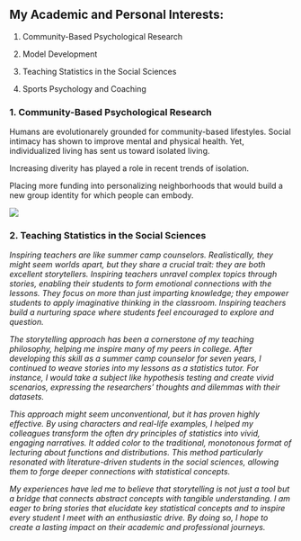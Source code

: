 ## My Academic and Personal Interests:

1.  Community-Based Psychological Research

2.  Model Development

3.  Teaching Statistics in the Social Sciences

4.  Sports Psychology and Coaching

### 1. Community-Based Psychological Research

Humans are evolutionarely grounded for community-based lifestyles. Social intimacy has shown to improve mental and physical health. Yet, individualized living has sent us toward isolated living.

Increasing diverity has played a role in recent trends of isolation.

Placing more funding into personalizing neighborhoods that would build a new group identity for which people can embody.

![](images/IMG_5282-01.png)

### 2. Teaching Statistics in the Social Sciences

*Inspiring teachers are like summer camp counselors. Realistically, they might seem worlds apart, but they share a crucial trait: they are both excellent storytellers. Inspiring teachers unravel complex topics through stories, enabling their students to form emotional connections with the lessons. They focus on more than just imparting knowledge; they empower students to apply imaginative thinking in the classroom. Inspiring teachers build a nurturing space where students feel encouraged to explore and question.*

*The storytelling approach has been a cornerstone of my teaching philosophy, helping me inspire many of my peers in college. After developing this skill as a summer camp counselor for seven years, I continued to weave stories into my lessons as a statistics tutor. For instance, I would take a subject like hypothesis testing and create vivid scenarios, expressing the researchers' thoughts and dilemmas with their datasets.*

*This approach might seem unconventional, but it has proven highly effective. By using characters and real-life examples, I helped my colleagues transform the often dry principles of statistics into vivid, engaging narratives. It added color to the traditional, monotonous format of lecturing about functions and distributions. This method particularly resonated with literature-driven students in the social sciences, allowing them to forge deeper connections with statistical concepts.*

*My experiences have led me to believe that storytelling is not just a tool but a bridge that connects abstract concepts with tangible understanding. I am eager to bring stories that elucidate key statistical concepts and to inspire every student I meet with an enthusiastic drive. By doing so, I hope to create a lasting impact on their academic and professional journeys.*
